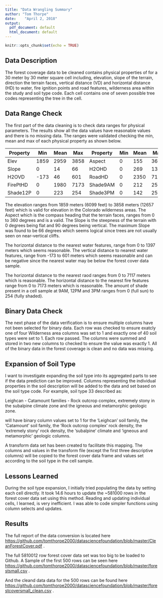 ```yaml
---
title: "Data Wrangling Summary"
author: "Tom Thorpe"
date:    "April 2, 2018"
output:
  pdf_document: default
  html_document: default
---
```


```r
knitr::opts_chunk$set(echo = TRUE)
```

## Data Description
The forest coverage data to be cleaned contains physical properties of for a 30 meter by 30 meter
square cell including, elevation, slope of the terrain, direction the terrain faces, vertical distance (VD) and horizontal distance (HD) to
water, fire ignition points and road features, wilderness area within the study and soil type code.
Each cell contains one of seven possible tree codes representing the tree in the cell.


## Data Range Check
The first part of the data cleaning is to check data ranges for physical parameters. 
The results show all the data values have reasonable values and there is no missing data. 
The ranges were validated checking the min, mean and max of each physical property as shown below.

 Property | Min | Mean | Max     |Property | Min | Mean | Max    
 ---------|-----|------|---------|---------|-----|------|---------
 Elev |1859| 2959| 3858          | Aspect | 0    | 155| 360
 Slope | 0 |14| 66 | H2OHD |0| 269| 1397
 H2OVD |-173 |46| 601|             RoadHD | 0 |  2350 | 7117
 FirePtHD |0| 1980|  7173 |       Shade9AM | 0|212| 254
 Shade12P| 0 |223| 254 |  Shade3PM| 0|142| 254
 
The elevation ranges from 1859 meters (6099 feet) to 3858 meters (12657 feet) which is valid for elevation in the Colorado wilderness areas. The Aspect which is the compass heading that the terrain faces, ranges from 0 to 360 degrees and is a valid. The Slope is the steepness of the terrain with 0 degrees being flat and 90 degrees being vertical. The maximum Slope was found to be 66 degrees which seems logical since trees are not usually seen on near-vertical cliffs. 

The horizontal distance to the nearest water features, range from 0 to 1397 meters which seems reasonable. The vertical distance to nearest water features, range from -173 to 601 meters which seems reasonable and
can be negative since the nearest water may be below the forest cover data sample.

The horizontal distance to the nearest raod ranges from 0 to 7117 meters which is reasonable.
The horizontal distance to the nearest fire features range from 0 to 7173 meters which is reasonable.
The amount of shade present in a cell sample at 9AM, 12PM and 3PM ranges from 0 (full sun) to 254
(fully shaded). 
 
 
## Binary Data Check
The next phase of the data verification is to ensure multiple columns have not been selected for binary
data. Each row was checked to ensure exatcly one of four Wilderness area columns was set to 1 
and exactly one of 40 soil types were set to 1. Each row passed. The columns were summed and stored in 
two new columns to checked to ensure the value was exactly 1. 
All of the binary data in the forest coverage is clean and no data was missing.

## Expansion of Soil Type
I want to investigate expanding the soil type into its aggregated parts to see if the data
prediction can be improved. 
Columns representing the individual properties in the soil description will be added to the
data and set based on the soil type code. For example, soil type 33 described as:

  Leighcan - Catamount families - Rock outcrop complex, extremely stony in the subalpine climate zone and
 the igneous and metamorphic geologic zone.
  
will have binary column values set to 1 for the 'Leighcan' soil family,
the 'Catamount' soil family, the 'Rock outcrop complex' rock density, the 'extremely stony' rock density,
the 'subalpine' climate and 'igneous and metamorphic' geologic columns. 

A transform data set has been created to facilitate this mapping. 
The columns and values in the transform file (except the first three descriptive columns) will be copied to
the forest cover data frame and values set according to the soil type in the cell sample. 

## Lessons Learned
During the soil type expansion, I initially tried populating the data by setting each cell directly.
It took 14.6 hours to update the ~581000 rows in the forest cover data set using this method. Reading
and updating individual cells, I learned, is very inefficient. I was able to code simpler functions
using column selects and updates. 

## Results
The full report of the data conversion is located here <https://github.com/tomthorpe2000/datasciencefoundation/blob/master/CleanForestCover.pdf> .

The full 5810012 row forest cover data set was too big to be loaded to Github. 
A Sample of the first 500 rows can be seen here <https://github.com/tomthorpe2000/datasciencefoundation/blob/master/forestsmall.csv> .

And the cleand data data for the 500 rows can be found here <https://github.com/tomthorpe2000/datasciencefoundation/blob/master/forestcoversmall_clean.csv> .

